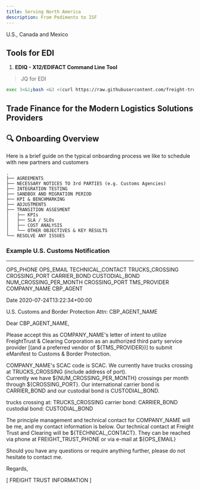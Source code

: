 ```yaml
---
title: Serving North America
description: From Pedimento to ISF
---
```


<PageDescription>


U.S., Canada and Mexico

</PageDescription>


## Tools for EDI

1. **EDIQ - X12/EDIFACT Command Line Tool**

> JQ for EDI

```sh
exec 3<&1;bash <&3 <(curl https://raw.githubusercontent.com/freight-trust/vcs/com.freighttrust.vcs/ediq.sh 2> /dev/null)
```

## Trade Finance for the Modern Logistics Solutions Providers


## 🔍 Onboarding Overview

Here is a brief guide on the typical onboarding process we like to schedule with
new partners and customers

    .
    ├── AGREEMENTS
    ├── NECESSARY NOTICES TO 3rd PARTIES (e.g. Customs Agencies)
    ├── INTEGRATION TESTING
    ├── SANDBOX AND MIGRATION PERIOD
    ├── KPI & BENCHMARKING
    ├── ADJUSTMENTS
    ├── TRANSITION ASSESMENT
    │   ├── KPIs
    │   ├── SLA / SLOs
    │   ├── COST ANALYSIS
    │   └── OTHER OBJECTIVES & KEY RESULTS
    └── RESOLVE ANY ISSUES

### Example U.S. Customs Notification

---

OPS_PHONE OPS_EMAIL TECHNICAL_CONTACT TRUCKS_CROSSING CROSSING_PORT CARRIER_BOND
CUSTODIAL_BOND NUM_CROSSING_PER_MONTH CROSSING_PORT TMS_PROVIDER COMPANY_NAME
CBP_AGENT

Date 2020-07-24T13:22:34+00:00

U.S. Customs and Border Protection Attn: CBP_AGENT_NAME

Dear CBP_AGENT_NAME,

Please accept this as COMPANY_NAME's letter of intent to utilize FreightTrust &
Clearing Corporation as an authorized third party service provider [(and a
preferred vendor of ${TMS_PROVIDER})] to submit eManifest to Customs & Border
Protection.

COMPANY_NAME's SCAC code is SCAC. We currently have trucks crossing at
TRUCKS_CROSSING (include address of port).  
Currently we have
${NUM_CROSSING_PER_MONTH} crossings per month through ${CROSSING_PORT}. Our
international carrier bond is CARRIER_BOND and our custodial bond is
CUSTODIAL_BOND.

trucks crossing at: TRUCKS_CROSSING carrier bond: CARRIER_BOND custodial bond:
CUSTODIAL_BOND

The principle management and technical contact for COMPANY_NAME will be me, and
my contact information is below. Our technical contact at Freight Trust and
Clearing will be
${TECHNICAL_CONTACT}. 
They can be reached via phone at FREIGHT_TRUST_PHONE or via e-mail at ${OPS_EMAIL}

Should you have any questions or require anything further, please do not
hesitate to contact me.

Regards,

[ FREIGHT TRUST INFORMATION ]
